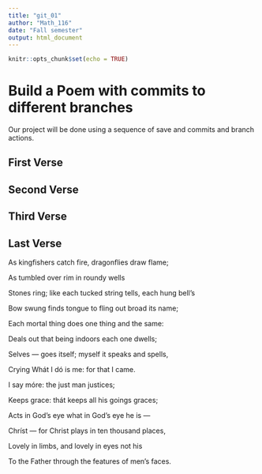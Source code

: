 ```yaml
---
title: "git_01"
author: "Math_116"
date: "Fall semester"
output: html_document
---
```


```r
knitr::opts_chunk$set(echo = TRUE)
```
# Build a Poem with commits to different branches
Our project will be done using a sequence of save and commits and branch actions.
<!-- Do not modify or change any text in "!--" bracketed areas such as this --- these are instructions to
you, if you change any of this the git program will notice it and compromise your git merging strategy !-->

## First Verse 
<!--Put the first five lines of a poem by Lewis Carrol in this section!-->

## Second Verse
<!--Put the first five lines of a poem by Robert Frost here!-->

## Third Verse
<!--Put the first two verses of The Walrus and the Carpenter here!-->

## Last Verse
<!--Put a short poem of your choice 8-20 lines,here!-->
As kingfishers catch fire, dragonflies draw   flame;  
  
As tumbled over rim in roundy wells  
  
Stones ring; like each tucked string tells,   each hung bell’s  
  
Bow swung finds tongue to fling out broad its   name;  
  
Each mortal thing does one thing and the same:  
  
Deals out that being indoors each one dwells;  
  
Selves — goes itself; myself it speaks and   spells,  
  
Crying Whát I dó is me: for that I came.  
  
I say móre: the just man justices;  
  
Keeps grace: thát keeps all his goings graces;  
   
Acts in God’s eye what in God’s eye he is —  
  
Chríst — for Christ plays in ten thousand   places,  
  
Lovely in limbs, and lovely in eyes not his  
  
To the Father through the features of men’s   faces.  
